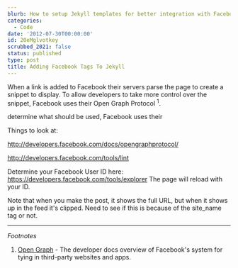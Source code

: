 ```yaml
---
blurb: How to setup Jekyll templates for better integration with Facebook
categories:
  - Code
date: '2012-07-30T00:00:00'
id: 20eMglvotkey
scrubbed_2021: false
status: published
type: post
title: Adding Facebook Tags To Jekyll
---
```


When a link is added to Facebook their servers parse the page to create a snippet to display. To allow developers to take more control over the snippet, Facebook uses their Open Graph Protocol <sup>1</sup>. 

determine what should be used, Facebook uses their 


Things to look at:

http://developers.facebook.com/docs/opengraphprotocol/


http://developers.facebook.com/tools/lint



Determine your Facebook User ID here: https://developers.facebook.com/tools/explorer
The page will reload with your ID. 




Note that when you make the post, it shows the full URL, but when it shows up in the feed it's clipped. Need to see if this is because of the site_name tag or not. 





---

_Footnotes_

1. [Open Graph](https://developers.facebook.com/docs/opengraph/) - The developer docs overview of Facebook's system for tying in third-party websites and apps.
